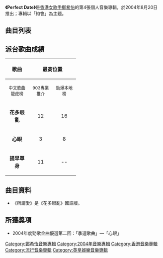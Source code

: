 {{Album infobox | <!-- See Wikipedia:WikiProject_Albums -->
| Name       = Perfect Date
| Type       = 專輯
| Artist     = [[鄭希怡|鄭希怡]]
| Cover      = 鄭希怡 Perfect Date.jpg
| Released   = 2004年8月20日
| Recorded   = 2004年
| Genre      = [[粵語流行音樂|粵語流行音樂]]
| Length     = 46:49
| Label      = [[音樂家唱片|音樂家唱片]]
| Last album  = [[One_2_Three|One 2 Three]]<br>（2003年）
| This album  = '''Perfect Date'''<br>（2004年）
| Next album  = [[Yumiko's_Space|Yumiko's Space]]<br>（2005年）
}}

'''《Perfect Date》'''是[[香港|香港]][[女歌手|女歌手]][[鄭希怡|鄭希怡]]的第4張個人音樂專輯，於2004年8月20日推出；專輯以「約會」為主題。

== 曲目列表 ==
{{tracklist
| headline        = Visual
| total_length    = 7:26

| title1         = Computer Data [Non-Playable]
| length1        = 0:00

| title2         = 花多眼亂
| note2          = MV
| length2        = 3:34

| title3         = Playgirl
| note3          = MV
| length3        = 3:51
}}

{{tracklist
| headline        = Audio
| total_length    = 46:49
| title_width = 16%

| title4 = Introduction -- Meet U Tonite
| music4 = 
| lyrics4 = 
| arranger4 = 
| producer4 = 
| longnote4 = 
| length4 = 0:31

| title5 = 有我揀
| music5 = [[Kim_Young_A|Kim Young A]]<br>[[Kim_Do_Hyun|Kim Do Hyun]]
| lyrics5 = [[余紹祺|余紹祺]]
| arranger5 = [[舒文_(音樂人)|舒文]]
| producer5 = 舒文
| longnote5 = 原曲為[[李孝利|李孝利]]的《One Two Three N' Four》
| length5 = 3:56

| title6 = 花多眼亂
| music6 = [[Emily_Phillips|Emily Phillips]]<br>[[Anthony_Whiting|Anthony Whiting]]<br>[[王雙駿|王雙駿]]
| lyrics6 = [[林夕|林夕]]
| arranger6 = 王雙駿
| producer6 = 王雙駿
| longnote6 = 部份曲取自[[Transcargo|Transcargo]]的《Oh Boy》<br>第一主打
| length6 = 3:15

| title7 = Interlude -- So What
| music7 = 
| lyrics7 = 
| arranger7 = 
| producer7 = 
| longnote7 = 
| length7 = 0:43

| title8 = 自由身
| music8 = [[馮翰銘|馮翰銘]]
| lyrics8 = [[陳少琪|陳少琪]]
| arranger8 = 馮翰銘
| producer8 = 舒文
| longnote8 = 
| length8 = 3:50

| title9 = Playgirl
| music9 = [[DJ_Clazzi|DJ Clazzi]]<br>[[Horan|Horan]]
| lyrics9 = 陳少琪
| arranger9 = 舒文
| producer9 = 舒文
| longnote9 = 原曲為[[Clazziquai|Clazziquai]]的《Play Girl》
| length9 = 3:50

| title10 = 黑名單
| music10 = [[陳澤忠|陳澤忠]]
| lyrics10 = [[黃偉文|黃偉文]]
| arranger10 = [[吳國恩|吳國恩]]
| producer10 = 舒文
| longnote10 = 
| length10 = 3:49

| title11 = Interlude -- X
| music11 = 
| lyrics11 = 
| arranger11 = 
| producer11 = 
| longnote11 = 
| length11 = 0:37

| title12 = 提早單身
| music12 = [[Jason_Rome|Jason Rome]]<br>[[Tiffany_Cobb|Tiffany Cobb]]<br>[[Traci_Colleen_Hale|Traci Colleen Hale]]
| lyrics12 = [[農夫_(組合)|農夫]]
| arranger12 = 舒文
| producer12 = 舒文
| note12 = Featuring [[農夫_(組合)|農夫]]
| longnote12 = 原曲為[[Blu_Cantrell|Blu Cantrell]]的《The One》<br>第三主打
| length12 = 3:52

| title13 = 愛過我的好人
| music13 = [[周初晨|周初晨]]
| lyrics13 = [[周耀輝|周耀輝]]
| arranger13 = [[Terence_Teo|Terence Teo]]
| producer13 = 周初晨
| longnote13 = 
| length13 = 4:09

| title14 = 潛
| music14 = [[鄺祖德|鄺祖德]]
| lyrics14 = 周耀輝
| arranger14 = 鄺祖德
| producer14 = 舒文
| longnote14 = 
| length14 = 3:37

| title15 = 心眼
| music15 = [[拉卡·巫茂|阿飛]]
| lyrics15 = 周耀輝
| arranger15 = 王雙駿
| producer15 = 王雙駿
| longnote15 = 第二主打
| length15 = 4:13

| title16 = Bye Bye DJ
| music16 = [[Bae_Hwa_Young|Bae Hwa Young]]<br>[[Yun_Young_Jun|Yun Young Jun]]
| lyrics16 = [[因葵|因葵]]
| arranger16 = 舒文
| producer16 = 舒文
| longnote16 = 原曲為[[金賢政|金賢政]]的《Happy Birthday Celebrate Tonight》
| length16 = 3:41

| title17 = Interlude -- Till We Meet Again
| music17 = 
| lyrics17 = 
| arranger17 = 
| producer17 = 
| longnote17 = 
| length17 = 0:09

| title18 = 所謂愛
| music18 = Emily Philips<br>Anthony Whiting<br>王雙駿
| lyrics18 = 林夕
| arranger18 = 王雙駿
| producer18 = 王雙駿
| longnote18 = 《花多眼亂》國語版
| length18 = 3:15

| title19 = 花多眼亂
| music19 = Emily Philips<br>Anthony Whiting<br>王雙駿
| lyrics19 = 林夕
| arranger19 = 
| producer19 = 
| note19 = Hot Mix
| longnote19 = 
| length19 = 3:12
}}

== 派台歌曲成績 ==
{| class="wikitable"
|- bgcolor="#CCCCCC"
!align="center" rowspan="2" | 歌曲
!align="center" colspan="4" | 最高位置
!align="center" rowspan="2" | 歌曲奬項
|- bgcolor="#FFFFFF"
! width="60"|<small>中文歌曲龍虎榜</small>
! width="60"|<small>903專業推介</small>
! width="60"|<small>勁爆本地榜</small>
! width="60"|<small>勁歌金榜</small>
|-
| align="center"|'''花多眼亂''' || align="center"| 12 || align="center"| 16 || align="center"| 2 || align="center"| 9 || 新城勁爆頒獎禮2004 - 新城勁爆跳舞歌曲<br>第二屆勁歌王總選頒獎典禮 - 最佳舞台演繹
|-
| align="center"|'''心眼''' || align="center"| 3 || align="center"| 8 || align="center"| '''1''' || align="center"| '''1''' || 2004勁歌金曲優秀選第二回 - 得獎歌曲
|-
| align="center"|'''提早單身''' || align="center"| 11 || align="center"| -- || align="center"| -- || align="center"| -- || --
|}

== 曲目資料 ==
*《所謂愛》是《花多眼亂》國語版。

== 所獲獎項 ==
*2004年度勁歌金曲優選第二回：「季選歌曲」—「心眼」


[[Category:鄭希怡音樂專輯|Category:鄭希怡音樂專輯]]
[[Category:2004年音樂專輯|Category:2004年音樂專輯]]
[[Category:香港音樂專輯|Category:香港音樂專輯]]
[[Category:流行音樂專輯|Category:流行音樂專輯]]
[[Category:英皇娛樂音樂專輯|Category:英皇娛樂音樂專輯]]